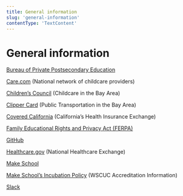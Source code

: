 ```yaml
---
title: General information
slug: 'general-information'
contentType: 'TextContent'
---
```


# General information

[Bureau of Private Postsecondary Education](https://www.bppe.ca.gov/)

[Care.com](http://care.com) (National network of childcare providers)

[Children’s Council](http://www.childrenscouncil.org/) (Childcare in the Bay Area)

[Clipper Card](https://www.clippercard.com/) (Public Transportation in the Bay Area)

[Covered California](https://www.coveredca.com/) (California’s Health Insurance Exchange)

[Family Educational Rights and Privacy Act (FERPA)](https://www2.ed.gov/policy/gen/guid/fpco/ferpa/index.html)

[GitHub](https://github.com/Product-College-Courses/)

[Healthcare.gov](https://www.healthcare.gov/) (National Healthcare Exchange)

[Make School](http://makeschool.com)

[Make School’s Incubation Policy](https://www.wscuc.org/content/incubation-policy) (WSCUC
Accreditation Information)

[Slack](http://slack.com)
